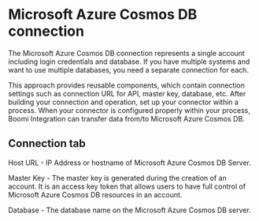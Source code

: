 
# Microsoft Azure Cosmos DB connection

<head>
  <meta name="guidename" content="Integration"/>
  <meta name="context" content="GUID-1bc86104-5e3e-479b-b6a8-d74226ed817e"/>
</head>


The Microsoft Azure Cosmos DB connection represents a single account including login credentials and database. If you have multiple systems and want to use multiple databases, you need a separate connection for each.

This approach provides reusable components, which contain connection settings such as connection URL for API, master key, database, etc. After building your connection and operation, set up your connector within a process. When your connector is configured properly within your process, Boomi Integration can transfer data from/to Microsoft Azure Cosmos DB.

## Connection tab

Host URL - IP Address or hostname of Microsoft Azure Cosmos DB Server.

Master Key - The master key is generated during the creation of an account. It is an access key token that allows users to have full control of Microsoft Azure Cosmos DB resources in an account.

Database - The database name on the Microsoft Azure Cosmos DB server.


<TestConnection />